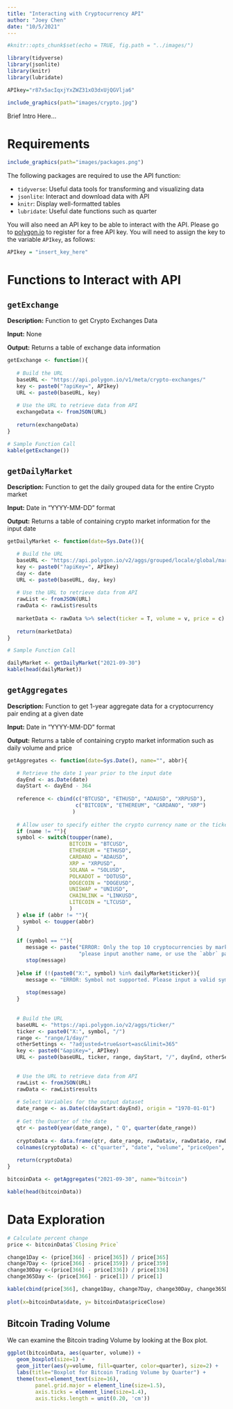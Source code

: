 ```yaml
---
title: "Interacting with Cryptocurrency API"
author: "Joey Chen"
date: "10/5/2021"
---
```



```r
#knitr::opts_chunk$set(echo = TRUE, fig.path = "../images/")
```

```r
library(tidyverse)
library(jsonlite)
library(knitr)
library(lubridate)

APIkey="r87x5acIqxjYxZWZ31xO3dxUjQGVlja6"
```

```r
include_graphics(path="images/crypto.jpg")
```

Brief Intro Here...

# Requirements

```r
include_graphics(path="images/packages.png")
```


The following packages are required to use the API function:

  + `tidyverse`: Useful data tools for transforming and visualizing data
  + `jsonlite`: Interact and download data with API
  + `knitr`: Display well-formatted tables
  + `lubridate`: Useful date functions such as quarter

You will also need an API key to be able to interact with the API. Please go to [polygon.io](https://polygon.io/) to register for a free API key. You will need to assign the key to the variable `APIkey`, as follows: 

```r
APIkey = "insert_key_here"
```

# Functions to Interact with API


## `getExchange` 

**Description:** Function to get Crypto Exchanges Data

**Input:** None

**Output:** Returns a table of exchange data information

```r

getExchange <- function(){
  
   # Build the URL  
   baseURL <- "https://api.polygon.io/v1/meta/crypto-exchanges/"
   key <- paste0("?apiKey=", APIkey)
   URL <- paste0(baseURL, key)
   
   # Use the URL to retrieve data from API
   exchangeData <- fromJSON(URL)
   
   return(exchangeData)
}

# Sample Function Call
kable(getExchange())
```



## `getDailyMarket` 

**Description:** Function to get the daily grouped data for the entire Crypto market

**Input:** Date in "YYYY-MM-DD" format

**Output:** Returns a table of containing crypto market information for the input date

```r
getDailyMarket <- function(date=Sys.Date()){

   # Build the URL
   baseURL <- "https://api.polygon.io/v2/aggs/grouped/locale/global/market/crypto/"
   key <- paste0("?apiKey=", APIkey)
   day <- date
   URL <- paste0(baseURL, day, key)
   
   # Use the URL to retrieve data from API
   rawList <- fromJSON(URL)
   rawData <- rawList$results
   
   marketData <- rawData %>% select(ticker = T, volume = v, price = c)
   
   return(marketData)
}

# Sample Function Call

dailyMarket <- getDailyMarket("2021-09-30")
kable(head(dailyMarket))
```


## `getAggregates` 

**Description:** Function to get 1-year aggregate data for a cryptocurrency pair ending at a given date

**Input:** Date in "YYYY-MM-DD" format

**Output:** Returns a table of containing crypto market information such as daily volume and price

```r
getAggregates <- function(date=Sys.Date(), name="", abbr){

   # Retrieve the date 1 year prior to the input date
   dayEnd <- as.Date(date)
   dayStart <- dayEnd - 364
   
   reference <- cbind(c("BTCUSD", "ETHUSD", "ADAUSD", "XRPUSD"),
                      c("BITCOIN", "ETHEREUM", "CARDANO", "XRP")
                     )
   
   # Allow user to specify either the crypto currency name or the ticker name
   if (name != ""){
   symbol <- switch(toupper(name),
                    BITCOIN = "BTCUSD",
                    ETHEREUM = "ETHUSD",
                    CARDANO = "ADAUSD",
                    XRP = "XRPUSD",
                    SOLANA = "SOLUSD",
                    POLKADOT = "DOTUSD",
                    DOGECOIN = "DOGEUSD",
                    UNISWAP = "UNIUSD",
                    CHAINLINK = "LINKUSD",
                    LITECOIN = "LTCUSD",
                    )
   } else if (abbr != ""){
     symbol <- toupper(abbr)
   } 
   
   if (symbol == ""){
      message <- paste("ERROR: Only the top 10 cryptocurrencies by market cap are supported,", 
                       "please input another name, or use the `abbr` parameter to input the symbol")
      stop(message)
      
   }else if (!(paste0("X:", symbol) %in% dailyMarket$ticker)){
      message <- "ERROR: Symbol not supported. Please input a valid symbol"
      
      stop(message)
   }
   
   
   # Build the URL
   baseURL <- "https://api.polygon.io/v2/aggs/ticker/"
   ticker <- paste0("X:", symbol, "/")
   range <- "range/1/day/"
   otherSettings <- "?adjusted=true&sort=asc&limit=365"
   key <- paste0("&apiKey=", APIkey)
   URL <- paste0(baseURL, ticker, range, dayStart, "/", dayEnd, otherSettings, key)
   

   # Use the URL to retrieve data from API
   rawList <- fromJSON(URL)
   rawData <- rawList$results
   
   # Select Variables for the output dataset
   date_range <- as.Date(c(dayStart:dayEnd), origin = "1970-01-01")
   
   # Get the Quarter of the date
   qtr <- paste0(year(date_range), " Q", quarter(date_range))
   
   cryptoData <- data.frame(qtr, date_range, rawData$v, rawData$o, rawData$c)
   colnames(cryptoData) <- c("quarter", "date", "volume", "priceOpen", "priceClose")
   
   return(cryptoData)
}

bitcoinData <- getAggregates("2021-09-30", name="bitcoin")

kable(head(bitcoinData))
```


# Data Exploration



```r
# Calculate percent change
price <- bitcoinData$`Closing Price`

change1Day <- (price[366] - price[365]) / price[365]
change7Day <- (price[366] - price[359]) / price[359]
change30Day <-(price[366] - price[336]) / price[336]
change365Day <- (price[366] - price[1]) / price[1]

kable(cbind(price[366], change1Day, change7Day, change30Day, change365Day), nrow=1)
  
plot(x=bitcoinData$date, y= bitcoinData$priceClose)

```

## Bitcoin Trading Volume

We can examine the Bitcoin trading Volume by looking at the Box plot. 

```r
ggplot(bitcoinData, aes(quarter, volume)) +
   geom_boxplot(size=1) +
   geom_jitter(aes(y=volume, fill=quarter, color=quarter), size=2) +
   labs(title="Boxplot for Bitcoin Trading Volume by Quarter") +
   theme(text=element_text(size=16), 
         panel.grid.major = element_line(size=1.5),
         axis.ticks = element_line(size=1.4),
         axis.ticks.length = unit(0.20, 'cm'))
```

```r


```




